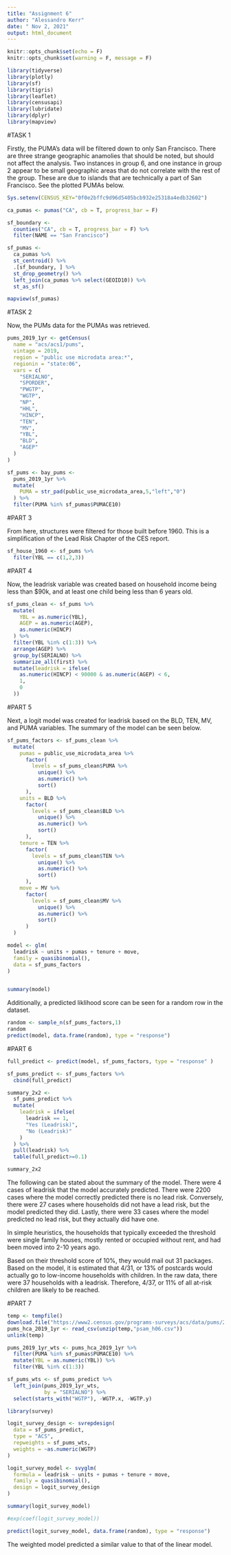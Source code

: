 ```yaml
---
title: "Assignment 6"
author: "Alessandro Kerr"
date: " Nov 2, 2021"
output: html_document
---
```


```r

knitr::opts_chunk$set(echo = F)
knitr::opts_chunk$set(warning = F, message = F)

library(tidyverse)
library(plotly)
library(sf)
library(tigris)
library(leaflet)
library(censusapi)
library(lubridate)
library(dplyr)
library(mapview)
```

#TASK 1

Firstly, the PUMA's data will be filtered down to only San Francisco. There are three strange geographic anamolies that should be noted, but should not affect the analysis. Two instances in group 6, and one instance in group 2 appear to be small geographic areas that do not correlate with the rest of the group. These are due to islands that are technically a part of San Francisco. See the plotted PUMAs below.

```r
Sys.setenv(CENSUS_KEY="0f0e2bffc9d96d5405bcb932e25318a4edb32602")

```

```r
ca_pumas <- pumas("CA", cb = T, progress_bar = F)

sf_boundary <-
  counties("CA", cb = T, progress_bar = F) %>%
  filter(NAME == "San Francisco")

sf_pumas <-
  ca_pumas %>% 
  st_centroid() %>% 
  .[sf_boundary, ] %>% 
  st_drop_geometry() %>% 
  left_join(ca_pumas %>% select(GEOID10)) %>% 
  st_as_sf()
```

```r
mapview(sf_pumas)
```

#TASK 2

Now, the PUMs data for the PUMAs was retrieved. 

```r
pums_2019_1yr <- getCensus(
  name = "acs/acs1/pums",
  vintage = 2019,
  region = "public use microdata area:*", 
  regionin = "state:06",
  vars = c(
    "SERIALNO",
    "SPORDER",
    "PWGTP",
    "WGTP",
    "NP",
    "HHL",
    "HINCP",
    "TEN",
    "MV",
    "YBL",
    "BLD",
    "AGEP"
  )
)   
```

```r
sf_pums <- bay_pums <-
  pums_2019_1yr %>% 
  mutate(
    PUMA = str_pad(public_use_microdata_area,5,"left","0")
  ) %>% 
  filter(PUMA %in% sf_pumas$PUMACE10)
```

#PART 3

From here, structures were filtered for those built before 1960. This is a simplification of the Lead Risk Chapter of the CES report.

```r
sf_house_1960 <- sf_pums %>%
  filter(YBL == c(1,2,3))
```

#PART 4

Now, the leadrisk variable was created based on household income being less than $90k, and at least one child being less than 6 years old.

```r
sf_pums_clean <- sf_pums %>%
  mutate(
    YBL = as.numeric(YBL),
    AGEP = as.numeric(AGEP),
    as.numeric(HINCP)
  ) %>%
  filter(YBL %in% c(1:3)) %>%
  arrange(AGEP) %>%
  group_by(SERIALNO) %>%
  summarize_all(first) %>%
  mutate(leadrisk = ifelse(
    as.numeric(HINCP) < 90000 & as.numeric(AGEP) < 6,
    1,
    0
  ))
```

#PART 5

Next, a logit model was created for leadrisk based on the BLD, TEN, MV, and PUMA variables. The summary of the model can be seen below. 

```r
sf_pums_factors <- sf_pums_clean %>%
  mutate(
    pumas = public_use_microdata_area %>%
      factor(
        levels = sf_pums_clean$PUMA %>% 
          unique() %>%
          as.numeric() %>% 
          sort()
      ),
    units = BLD %>%
      factor(
        levels = sf_pums_clean$BLD %>% 
          unique() %>%
          as.numeric() %>% 
          sort()
      ),
    tenure = TEN %>%
      factor(
        levels = sf_pums_clean$TEN %>% 
          unique() %>%
          as.numeric() %>% 
          sort()
      ),
    move = MV %>%
      factor(
        levels = sf_pums_clean$MV %>% 
          unique() %>%
          as.numeric() %>% 
          sort()
      )
  )
```

```r

model <- glm(
  leadrisk ~ units + pumas + tenure + move,
  family = quasibinomial(),
  data = sf_pums_factors
)


summary(model)
```


Additionally, a predicted liklihood score can be seen for a random row in the dataset.


```r
random <- sample_n(sf_pums_factors,1)
random
predict(model, data.frame(random), type = "response")
```

#PART 6

```r
full_predict <- predict(model, sf_pums_factors, type = "response" )

sf_pums_predict <- sf_pums_factors %>%
  cbind(full_predict)

```

```r
summary_2x2 <-
  sf_pums_predict %>% 
  mutate(
    leadrisk = ifelse(
      leadrisk == 1, 
      "Yes (Leadrisk)", 
      "No (Leadrisk)"
    )
  ) %>% 
  pull(leadrisk) %>% 
  table(full_predict>=0.1)

summary_2x2
```

The following can be stated about the summary of the model. There were 4 cases of leadrisk that the model accurately predicted. There were 2200 cases where the model correctly predicted there is no lead risk. Conversely, there were 27 cases where households did not have a lead risk, but the model predicted they did. Lastly, there were 33 cases where the model predicted no lead risk, but they actually did have one. 

In simple heuristics, the households that typically exceeded the threshold were single family houses,  mostly rented or occupied without rent, and had been moved into 2-10 years ago. 

Based on their threshold score of 10%, they would mail out 31 packages. Based on the model, it is estimated that 4/31, or 13% of postcards would actually go to low-income households with children. In the raw data, there were 37 households with a leadrisk. Therefore, 4/37, or 11% of all at-risk children are likely to be reached. 

#PART 7

```r
temp <- tempfile()
download.file("https://www2.census.gov/programs-surveys/acs/data/pums/2019/1-Year/csv_hca.zip",destfile = temp)
pums_hca_2019_1yr <- read_csv(unzip(temp,"psam_h06.csv"))
unlink(temp)

```

```r
pums_2019_1yr_wts <- pums_hca_2019_1yr %>%
  filter(PUMA %in% sf_pumas$PUMACE10) %>%
  mutate(YBL = as.numeric(YBL)) %>%
  filter(YBL %in% c(1:3))

sf_pums_wts <- sf_pums_predict %>%
  left_join(pums_2019_1yr_wts,
            by = "SERIALNO") %>%
  select(starts_with("WGTP"), -WGTP.x, -WGTP.y)


```

```r
library(survey)

logit_survey_design <- svrepdesign(
  data = sf_pums_predict,
  type = "ACS",
  repweights = sf_pums_wts,
  weights = ~as.numeric(WGTP)
)
```

```r
logit_survey_model <- svyglm(
  formula = leadrisk ~ units + pumas + tenure + move,
  family = quasibinomial(),
  design = logit_survey_design
)

summary(logit_survey_model)
```

```r
#exp(coef(logit_survey_model))
```

```r
predict(logit_survey_model, data.frame(random), type = "response")
```

The weighted model predicted a similar value to that of the linear model. 